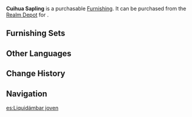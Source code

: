 {{Furnishing Infobox
|id             = 372308
|image          = Item Cuihua Sapling.png
|category       = Landform
|subcategory    = Tree
|rarity         = 3
|adeptal_energy = 20
|load           = 100
|reduced_load   = 100
|description    = A young Cuihua that is still developing. At this tender age, its wood is relatively soft and easy to break. After getting rid of the water content, it can be used as firewood.
|source1        = [[Realm Depot]]
}}
'''Cuihua Sapling''' is a purchasable [[Furnishing]]. It can be purchased from the [[Realm Depot]] for {{Item|Realm Currency|30|x=80}}.

==Furnishing Sets==
{{Craft Usage}}

==Other Languages==
{{Other Languages
|en      = Cuihua Sapling
|zhs     = 年幼的萃华树
|zhs_rm  = Niányòu de Cuìhuá Shù
|zht     = 年幼的萃華樹
|zht_rm  = Niányòu de Cuìhuá Shù
|zh_tl   = Young {{lex|Cuihua|zh}} Tree
|ja      = 若い萃華の木
|ja_rm   = Wakai Suika no Ki
|ja_tl   = Young {{lex|Cuihua|ja}} Tree
|ko      = 어린 췌화나무
|ko_rm   = 
|ko_tl   = 
|es      = Liquidámbar joven
|es_tl   = Young {{w|Liquidambar}}
|fr      = Jeune exquisetier
|fr_tl   = Young {{Lexicon|Cuihua|fr}}
|ru      = Молодое дерево цуйхуа
|ru_tl   = 
|th      = ต้นอ่อนของต้น Cuihua
|th_rm   = 
|th_tl   = 
|vi      = Cây Tụy Hoa Non Nớt
|vi_tl   = 
|de      = Junger Exquisitbaum
|de_tl   = Young Exquisite Tree
|id      = Pohon Cuihua Muda
|id_tl   = Cuihua Tree Sapling
|pt      = Muda de Cuihua
|pt_tl   = 
}}

==Change History==
{{Change History|1.5}}

==Navigation==
{{Furnishing Navbox/Exterior|Landform}}

[[es:Liquidámbar joven]]